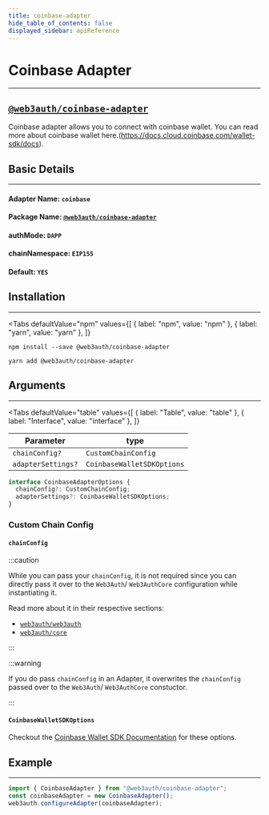 ```yaml
---
title: coinbase-adapter
hide_table_of_contents: false
displayed_sidebar: apiReference
---
```


# Coinbase Adapter

---


## [`@web3auth/coinbase-adapter`](https://npmjs.com/package/@web3auth/coinbase-adapter)

Coinbase adapter allows you to connect with coinbase wallet. You can read more about coinbase wallet
here.(https://docs.cloud.coinbase.com/wallet-sdk/docs).

## Basic Details

---

#### Adapter Name: `coinbase`

#### Package Name: [`@web3auth/coinbase-adapter`](https://npmjs.com/package/@web3auth/coinbase-adapter)

#### authMode: `DAPP`

#### chainNamespace: `EIP155`

#### Default: `YES`

## Installation

---

<Tabs
  defaultValue="npm"
  values={[
    { label: "npm", value: "npm" },
    { label: "yarn", value: "yarn" },
  ]}
>

<TabItem value="npm">

```shell
npm install --save @web3auth/coinbase-adapter
```

</TabItem>

<TabItem value="yarn">

```shell
yarn add @web3auth/coinbase-adapter
```

</TabItem>

</Tabs>

## Arguments

---

<Tabs
  defaultValue="table"
  values={[
    { label: "Table", value: "table" },
    { label: "Interface", value: "interface" },
  ]}
>

<TabItem value="table">

| Parameter          | type                       |
| ------------------ | -------------------------- |
| `chainConfig?`     | `CustomChainConfig`        |
| `adapterSettings?` | `CoinbaseWalletSDKOptions` |

</TabItem>

<TabItem value="interface">

```ts
interface CoinbaseAdapterOptions {
  chainConfig?: CustomChainConfig;
  adapterSettings?: CoinbaseWalletSDKOptions;
}
```

</TabItem>

</Tabs>

### Custom Chain Config

#### `chainConfig`

:::caution

While you can pass your `chainConfig`, it is not required since you can directly pass it over to the `Web3Auth`/ `Web3AuthCore` configuration while
instantiating it.

Read more about it in their respective sections:

- [`web3auth/web3auth`](./web3auth/initialize#adding-a-custom-chain-configuration)
- [`web3auth/core`](./core/initialize#adding-a-custom-chain-configuration)

:::

:::warning

If you do pass `chainConfig` in an Adapter, it overwrites the `chainConfig` passed over to the `Web3Auth`/ `Web3AuthCore` constuctor.

:::

#### `CoinbaseWalletSDKOptions`

Checkout the [Coinbase Wallet SDK Documentation](https://docs.cloud.coinbase.com/wallet-sdk/docs/initializing#initializing) for these options.

## Example

---

```ts
import { CoinbaseAdapter } from "@web3auth/coinbase-adapter";
const coinbaseAdapter = new CoinbaseAdapter();
web3auth.configureAdapter(coinbaseAdapter);
```
